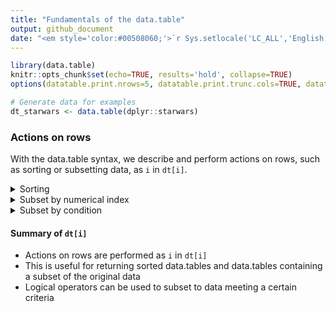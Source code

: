 ---
title: "Fundamentals of the data.table"
output: github_document
date: "<em style='color:#00508060;'>`r Sys.setlocale('LC_ALL','English'); format(Sys.time(), '%B %d, %Y')`</em>"
---


```{r setup, include=FALSE}
library(data.table)
knitr::opts_chunk$set(echo=TRUE, results='hold', collapse=TRUE)
options(datatable.print.nrows=5, datatable.print.trunc.cols=TRUE, datatable.print.topn=3)

# Generate data for examples
dt_starwars <- data.table(dplyr::starwars)
```

<!--
- Example data
- `dt[i, j, by]` For SQL users: `from[where, select, group by]`
- Vectors & data types, lists, data frames, data tables
- creating/converting data.tables -->



### Actions on rows

With the data.table syntax, we describe and perform actions on rows, such as sorting or subsetting data, as `i` in `dt[i]`.

<details>
<summary>Sorting</summary>

A data.table that has been sorted on one or more variables, in ascending or descending order, can be returned by using the `order()` function. 


- Sort by a single variable in _ascending_ order: `dt[order(x)]`
- Sort by a single variable in _descending_ order: `dt[order(-x)]`
- Sort by a _multiple_ variables: `dt[order(x, y, z)]`

```{r}
# Example: sort dt_starwars from shortest to tallest character
dt_starwars[order(height)]
```

</details>


<details><summary>Subset by numerical index</summary>

The second common action to be performed is subsetting data &mdash; reducing a dataset to a set of observations that meet a criteria. That criteria might be as simple as position. For example, you could take an ordered dataset and return the top five observations. This is done by passing a vector of integers as `i`. Vectors are the basic data structure in R and are created using the concatenate function, `c()` &mdash; e.g. `c(1, 2, 3)`. Individual numbers can also be passed without the `c()` function, while a sequence of integers can also be generated using the `:` operator (and the `c()` function omitted), e.g. `1:3` is equivalent to `c(1, 2, 3)`.

- Return the top row: `dt[1]`
- Return the top three rows: `dt[1:3]`
- Return the first, fifth and ninth rows: `dt[c(1, 5, 9)]`
- Return the last row: `dt[nrow(dt)]`

```{r}
# Example: return the top five rows
dt_starwars[1:5]
```


The last example, using `nrow()` to return the last row can be rewritten to use one of data.tables special characters. There are a few useful special characters and I will cover these more later. For now, the value returned by `nrow(dt)` is equal to `.N`, so you can rewrite the last expression as:

- Return the last row using the `.N` special character: `dt[.N]`

```{r}
# Example: return the last row
dt_starwars[.N]
```


##### Chaining

Finally, you may have sorted a data.table to see which observations are the top *n*, e.g. the five tallest characters. You can do this by first storing the sorted table in the working environment as `dt_starwars_sorted <- dt_starwars[order(-height)]`. But you can also avoid storing variables unnecessarily by acting directly on the returned data.table, using something called __chaining__. This allows multiple data.table statements to be joined together and executed in sequence to give a single return. It is done by adding more square braces &mdash; `dt[][][]...[]`.

- Return the top five sorted observations: `dt[order(x)][1:5]`

```{r}
# Example: return the five tallest characters
dt_starwars[order(-height)][1:5]
```

</details>


<details><summary>Subset by condition</summary>

Subsets can also be returned to give the observations that meet a certain logical criteria. For example, all characters over 200 cm tall, or all characters from Naboo. Such conditional subsetting is done using logical operators. In R, the key logical operators are:

- `==` equal to
- `!=` not equal to
- `<` less than
- `>` greater than
- `<=` less than or equal to
- `>=` greater than or equal to
- `%in%` value is in a vector

All of the above require values either side of the operator (e.g. `3 > 4`), and will return one or more logical values &mdash; `TRUE` or `FALSE`. Other useful operators and functions for conditional subsetting are:

- `&` to join logical operations like "and" so `TRUE` is returned if both conditions are met
- `|` to join logical operations like "or" so `TRUE` is returned if either condition is met
- `(` and `)` to set the order of operations, just like math
- `grepl()` to test if a pattern occurs in a value

With these, you can now return data to meet a certain criteria:

- Return rows where observed value is equal to a criteria: `dt[x==a]`
- Return rows where observed value is less than a criteria: `dt[x<a]`
- Return rows where observed value is one of several criteria: `dt[x %in% c(a, b, c)]`
- Return rows where observed value is between two values: `dt[x>5 & x<=10]`

```{r}
# Exmaple: return all characters under 180 cm tall from Naboo and Tatooine 
dt_starwars[height<180 & homeworld %in% c('Naboo', 'Tatooine')]
```
</details>

#### Summary of `dt[i]`

- Actions on rows are performed as `i` in `dt[i]`
- This is useful for returning sorted data.tables and data.tables containing a subset of the original data
- Logical operators can be used to subset to data meeting a certain criteria




<!-- 

### To add:

- select; `dt[, j]`, `.SD`
- assignment
- conditional assignment (`dt[, ifelse(...)]` and `dt[i, j]`)
- compute; `x(j)`
- group by; `by` and `keyby`
- special characters; `.SD, .N, .I ...`
- chaining

-->